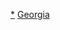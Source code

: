 {{Catnav|頁面分類|地理|地理模板|大洲模板|各大洲國家模板|歐洲国家模板}}
{{Catnav|頁面分類|地理|地理模板|大洲模板|歐洲模板|歐洲国家模板}}
{{Catnav|頁面分類|地理|区域地理|大洲|歐洲|歐洲模板|歐洲国家模板}}
{{Catnav|頁面分類|地理|国家|歐洲国家|喬治亞}}

[[Category:喬治亞|*]]
[[Category:歐洲國家模板|Georgia]]